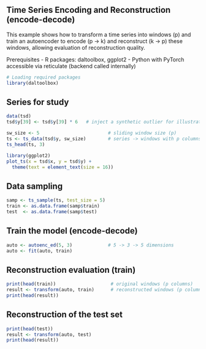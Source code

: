 ## Time Series Encoding and Reconstruction (encode-decode)

This example shows how to transform a time series into windows (p) and train an autoencoder to encode (p -> k) and reconstruct (k -> p) these windows, allowing evaluation of reconstruction quality.

Prerequisites
- R packages: daltoolbox, ggplot2
- Python with PyTorch accessible via reticulate (backend called internally)

```r
# Loading required packages
library(daltoolbox)
```

## Series for study

```r
data(tsd)
tsd$y[39] <- tsd$y[39] * 6   # inject a synthetic outlier for illustration
```

```r
sw_size <- 5                         # sliding window size (p)
ts <- ts_data(tsd$y, sw_size)        # series -> windows with p columns
ts_head(ts, 3)
```

```r
library(ggplot2)
plot_ts(x = tsd$x, y = tsd$y) +
  theme(text = element_text(size = 16))
```

## Data sampling

```r
samp <- ts_sample(ts, test_size = 5)
train <- as.data.frame(samp$train)
test  <- as.data.frame(samp$test)
```

## Train the model (encode-decode)

```r
auto <- autoenc_ed(5, 3)             # 5 -> 3 -> 5 dimensions
auto <- fit(auto, train)
```

## Reconstruction evaluation (train)

```r
print(head(train))                    # original windows (p columns)
result <- transform(auto, train)      # reconstructed windows (p columns)
print(head(result))
```

## Reconstruction of the test set

```r
print(head(test))
result <- transform(auto, test)
print(head(result))
```

